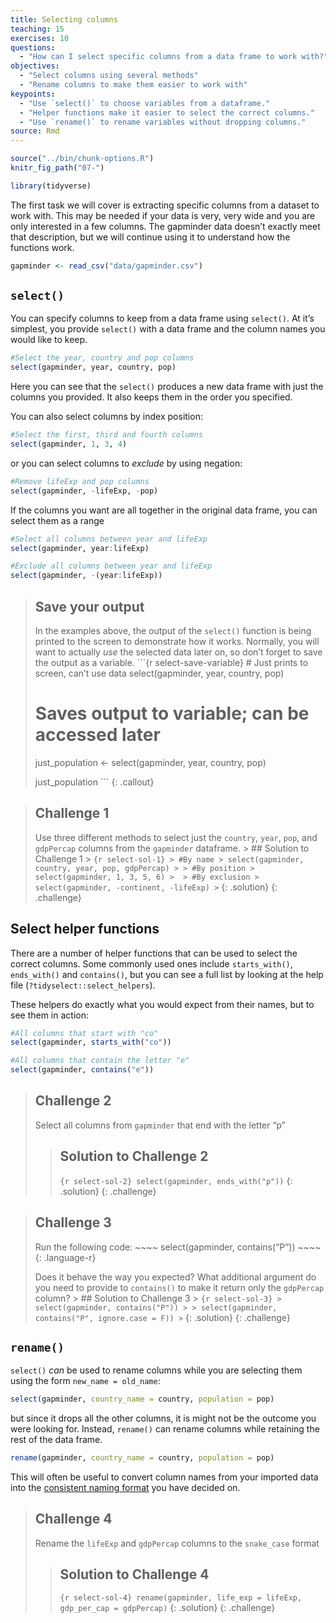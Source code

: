 ```yaml
---
title: Selecting columns
teaching: 15
exercises: 10
questions:
  - "How can I select specific columns from a data frame to work with?"
objectives:
  - "Select columns using several methods"
  - "Rename columns to make them easier to work with"
keypoints:
  - "Use `select()` to choose variables from a dataframe."
  - "Helper functions make it easier to select the correct columns."
  - "Use `rename()` to rename variables without dropping columns."
source: Rmd
---
```


```r
source("../bin/chunk-options.R")
knitr_fig_path("07-")

library(tidyverse)
```

The first task we will cover is extracting specific columns from a dataset to work with. This 
may be needed if your data is very, very wide and you are only interested in a few columns. The 
gapminder data doesn't exactly meet that description, but we will continue using it to understand 
how the functions work.

```r
gapminder <- read_csv("data/gapminder.csv")
```

## `select()`

You can specify columns to keep from a data frame using `select()`. At it's simplest, you provide 
`select()` with a data frame and the column names you would like to keep.

```r
#Select the year, country and pop columns
select(gapminder, year, country, pop)
```

Here you can see that the `select()` produces a new data frame with just the columns you provided. 
It also keeps them in the order you specified.

You can also select columns by index position:

```r
#Select the first, third and fourth columns
select(gapminder, 1, 3, 4)
```

or you can select columns to *exclude* by using negation:

```r
#Remove lifeExp and pop columns
select(gapminder, -lifeExp, -pop)
```

If the columns you want are all together in the original data frame, you can select them as a range

```r
#Select all columns between year and lifeExp
select(gapminder, year:lifeExp)

#Exclude all columns between year and lifeExp
select(gapminder, -(year:lifeExp))
```

> ## Save your output
> In the examples above, the output of the `select()` function is being printed to the screen to 
> demonstrate how it works. Normally, you will want to actually *use* the selected data later on, so
> don't forget to save the output as a variable.
> ```{r select-save-variable}
> # Just prints to screen, can't use data
> select(gapminder, year, country, pop)
> 
> # Saves output to variable; can be accessed later
> just_population <- select(gapminder, year, country, pop)
> 
> just_population
> ```
{: .callout}


> ## Challenge 1
> Use three different methods to select just the `country`, `year`, `pop`, and `gdpPercap` columns 
> from the `gapminder` dataframe.
> > ## Solution to Challenge 1
> > ```{r select-sol-1}
> > #By name
> > select(gapminder, country, year, pop, gdpPercap)
> >
> > #By position
> > select(gapminder, 1, 3, 5, 6)
> > 
> > #By exclusion
> > select(gapminder, -continent, -lifeExp)
> > ```
> {: .solution}
{: .challenge}

## Select helper functions

There are a number of helper functions that can be used to select the correct columns. Some commonly
used ones include `starts_with()`, `ends_with()` and `contains()`, but you can see a full list by 
looking at the help file (`?tidyselect::select_helpers`).

These helpers do exactly what you would expect from their names, but to see them in action:

```r
#All columns that start with "co"
select(gapminder, starts_with("co"))

#All columns that contain the letter "e"
select(gapminder, contains("e"))
```

> ## Challenge 2
> Select all columns from `gapminder` that end with the letter "p"
>
> > ## Solution to Challenge 2
> > ```{r select-sol-2}
> > select(gapminder, ends_with("p"))
> > ```
> {: .solution}
{: .challenge}

> ## Challenge 3
> Run the following code:
> ~~~~
> select(gapminder, contains("P"))
> ~~~~
> {: .language-r}
>
> Does it behave the way you expected? What additional argument do you need to provide to `contains()`
> to make it return only the `gdpPercap` column?
> > ## Solution to Challenge 3
> > ```{r select-sol-3}
> > select(gapminder, contains("P"))
> >
> > select(gapminder, contains("P", ignore.case = F))
> > ```
> {: .solution}
{: .challenge}

## `rename()`

`select()` *can* be used to rename columns while you are selecting them using the form 
`new_name = old_name`:

```r
select(gapminder, country_name = country, population = pop)
```

but since it drops all the other columns, it is might not be the outcome you were looking for. 
Instead, `rename()` can rename columns while retaining the rest of the data frame.

```r
rename(gapminder, country_name = country, population = pop)
```

This will often be useful to convert column names from your imported data into the 
[consistent naming format]({{ page.root }}{% link _episodes/02-Using-R.md %}#naming-things) you
have decided on.

> ## Challenge 4
> Rename the `lifeExp` and `gdpPercap` columns to the `snake_case` format
>
> > ## Solution to Challenge 4
> > ```{r select-sol-4}
> > rename(gapminder, life_exp = lifeExp, gdp_per_cap = gdpPercap)
> > ```
> {: .solution}
{: .challenge}